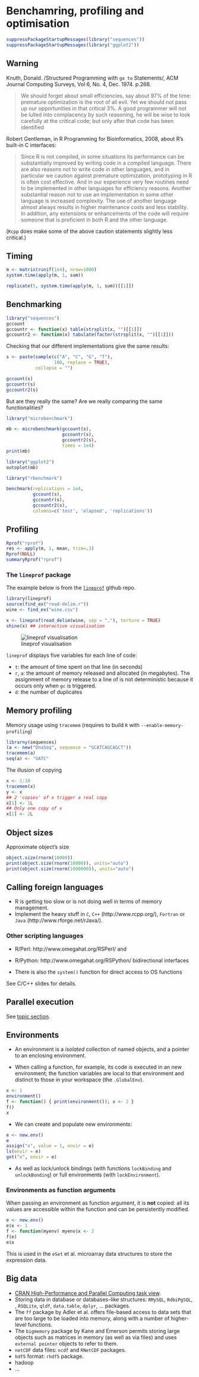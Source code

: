 Benchamring, profiling and optimisation
===============

```r
suppressPackageStartupMessages(library("sequences"))
suppressPackageStartupMessages(library("ggplot2"))
```

## Warning

Knuth, Donald. /Structured Programming with `go to` Statements/, ACM
Journal Computing Surveys, Vol 6, No. 4, Dec. 1974. p.268.

> We should forget about small efficiencies, say about 97% of the
> time: premature optimization is the root of all evil. Yet we should
> not pass up our opportunities in that critical 3%. A good programmer
> will not be lulled into complacency by such reasoning, he will be
> wise to look carefully at the critical code; but only after that
> code has been identified


Robert Gentleman, in R Programming for Bioinformatics, 2008,
about R's built-in C interfaces:

> Since R is not compiled, in some situations its performance can be
> substantially improved by writing code in a compiled language. There
> are also reasons not to write code in other languages, and in
> particular we caution against premature optimization, prototyping in
> R is often cost effective. And in our experience very few routines
> need to be implemented in other languages for efficiency
> reasons. Another substantial reason not to use an implementation in
> some other language is increased complexity. The use of another
> language almost always results in higher maintenance costs and less
> stability. In addition, any extensions or enhancements of the code
> will require someone that is proficient in both R and the other
> language.

(`Rcpp` does make some of the above caution statements slightly less
critical.)

## Timing

```r
m <- matrix(runif(1e4), nrow=1000)
system.time(apply(m, 1, sum))
```

```r
replicate(5, system.time(apply(m, 1, sum))[[1]])
```


## Benchmarking

```r
library("sequences")
gccount
gccountr <- function(x) table(strsplit(x, "")[[1]])
gccountr2 <- function(x) tabulate(factor(strsplit(x, "")[[1]]))
```

Checking that our different implementations give the same results:

```r
s <- paste(sample(c("A", "C", "G", "T"),
                  100, replace = TRUE),
           collapse = "")

gccount(s)
gccountr(s)
gccountr2(s)
```

But are they really the same? Are we really comparing the same
functionalities?

```r
library("microbenchmark")

mb <- microbenchmark(gccount(s),
                     gccountr(s),
                     gccountr2(s),
                     times = 1e4)
print(mb)
```

```r
library("ggplot2")
autoplot(mb)
```

```r
library("rbenchmark")

benchmark(replications = 1e4,
          gccount(s),
          gccountr(s),
          gccountr2(s),
          columns=c('test', 'elapsed', 'replications'))          
```

## Profiling 


```r
Rprof("rprof")
res <- apply(m, 1, mean, trim=.3)
Rprof(NULL)
summaryRprof("rprof")
```

### The `lineprof` package

The example below is from the
[`lineprof`](https://github.com/hadley/lineprof) github repo.

```r
library(lineprof)
source(find_ex("read-delim.r"))
wine <- find_ex("wine.csv")

x <- lineprof(read_delim(wine, sep = ","), torture = TRUE)
shine(x) ## interactive visualisation
```

![lineprof visualisation](https://camo.githubusercontent.com/13db9bc3ece496863d05c528c1d729d1f630247c/687474703a2f2f692e696d6775722e636f6d2f6e53437471734d2e706e67)

`lineprof` displays five variables for each line of code:

- `t`: the amount of time spent on that line (in seconds)
- `r`, `a`: the amount of memory released and allocated (in
  megabytes). The assignment of memory release to a line of is not
  deterministic because it occurs only when `gc` is triggered.
- `d`: the number of duplicates

## Memory profiling


Memory usage using `tracemem` (requires to build `R` with `--enable-memory-profiling`)

```r
librarny(sequences)
(a <- new("DnaSeq", sequence = "GCATCAGCAGCT"))
tracemem(a)
seq(a) <- "GATC"
```

The illusion of copying

```r
x <- 1:10
tracemem(x)
y <- x 
## 2 'copies' of x trigger a real copy
x[1] <- 1L
## Only one copy of x
x[1] <- 2L
```

## Object sizes

Approximate object's size

```r
object.size(rnorm(10000))
print(object.size(rnorm(10000)), units="auto")
print(object.size(rnorm(1000000)), units="auto")
```

## Calling foreign languages

- R is getting too slow or is not doing well in terms of memory
  management.
- Implement the heavy stuff in `C`, `C++` (http://www.rcpp.org/),
  `Fortran` or `Java` (http://www.rforge.net/rJava/).


### Other scripting languages
- R/Perl: http://www.omegahat.org/RSPerl/ and 
- R/Python: http://www.omegahat.org/RSPython/ bidirectional interfaces

- There is also the `system()` function for direct access to OS functions

See C/C++ slides for details.

## Parallel execution

See [topic section](https://github.com/lgatto/rbc/tree/2014-11-06-Zurich/R-parallel).

## Environments

- An environment is a *isolated* collection of named objects, and a
  pointer to an enclosing environment.

- When calling a function, for example, its code is executed in an new
  environment; the function variables are local to that environment
  and distinct to those in your workspace (the `.GlobalEnv`).

```r
x <- 1
environment()
f <- function() { print(environment()); x <- 2 }
f()
x
```


- We can create and populate new environments:
```r
e <- new.env()
e
assign("x", value = 1, envir = e)
ls(envir = e)
get("x", envir = e)
```

- As well as lock/unlock bindings (with functions `lockBinding` and
  `unlockBonding`) or full environments (with `lockEnvironment`).

### Environments as function arguments

When passing an environment as function argument, it is **not**
copied: all its values are accessible within the function and can be
persistently modified.

```r
e <- new.env()
e$x <- 1
f <- function(myenv) myenv$x <- 2
f(e)
e$x
```

This is used in the `eSet` et al. microarray data structures to store the expression data.

## Big data

- [CRAN High-Performance and Parallel Computing task view](http://cran.r-project.org/web/views/HighPerformanceComputing.html).
- Storing data in database or databases-like structures: `RMySQL`,
      `RdbiPgSQL`, \ldots, `RSQLite`, `qldf`, `data.table`, `dplyr`,
      ... packages.
- The `ff` package by Adler et al. offers file-based access to data
  sets that are too large to be loaded into memory, along with a
  number of higher-level functions.
- The `bigmemory` package by Kane and Emerson permits storing large
  objects such as matrices in memory (as well as via files) and uses
  `external pointer` objects to refer to them.
- `netCDF` data files: `ncdf` and `RNetCDF` packages.
- `hdf5` format: `rhdf5` package.
- hadoop
- ...


